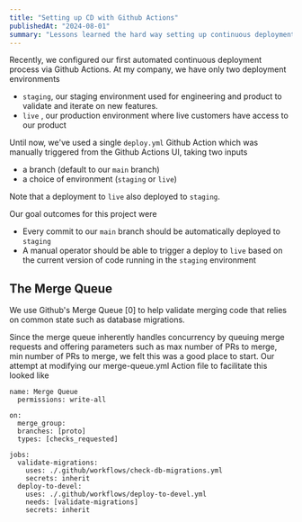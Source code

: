 ```yaml
---
title: "Setting up CD with Github Actions"
publishedAt: "2024-08-01"
summary: "Lessons learned the hard way setting up continuous deployment via Github Actions."
---
```


Recently, we configured our first automated continuous deployment process via Github Actions. At my company, we have only two deployment environments

- `staging`, our staging environment used for engineering and product to validate and iterate on new features.
- `live` , our production environment where live customers have access to our product

Until now, we've used a single `deploy.yml` Github Action which was manually triggered from the Github Actions UI, taking two inputs

- a branch (default to our `main` branch)
- a choice of environment (`staging` or `live`)

Note that a deployment to `live` also deployed to `staging`.

Our goal outcomes for this project were

- Every commit to our `main` branch should be automatically deployed to `staging`
- A manual operator should be able to trigger a deploy to `live` based on the current version of code running in the `staging` environment

## The Merge Queue

We use Github's Merge Queue [0] to help validate merging code that relies on common state such as database migrations.

Since the merge queue inherently handles concurrency by queuing merge requests and offering parameters such as max number of PRs to merge, min number of PRs to merge, we felt this was a good place to start. Our attempt at modifying our merge-queue.yml Action file to facilitate this looked like

```
name: Merge Queue
  permissions: write-all

on:
  merge_group:
  branches: [proto]
  types: [checks_requested]

jobs:
  validate-migrations:
    uses: ./.github/workflows/check-db-migrations.yml
    secrets: inherit
  deploy-to-devel:
    uses: ./.github/workflows/deploy-to-devel.yml
    needs: [validate-migrations]
    secrets: inherit
```
